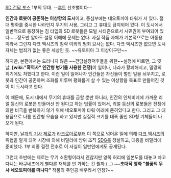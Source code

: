 [[SD 건담 포스]] 1부의 무대. --[[후토]] 선조뻘이다-- 

'''인간과 로봇이 공존하는 이상향의 도시'''이고, 중심부에는 네오토피아 타워가 서 있다. 절대 평화를 중시한 나라인지 무기의 사용, 그리고 그 휴대도 금지되어 있다. 이 도시에서 일반적으로 등장하는 짐 타입의 SD 로봇들은 모빌 시티즌으로서 시민권이 부여되어 있다......정도만 알아도 설정 이해에 문제는 없다. 사실 작품 자체가 기본적으로는 아동용이라서 그런지 다크 엑시즈의 침략 이외의 범죄 묘사는 없다. 다크 엑시즈만 없으면 도시 자체는 범죄가 없는 좋은 세상인 듯. ~~유토피아 그 이상이구만~~

하지만, 본편에서는 드러나지 않은 ~~건담설정덕후들을 위한~~설정에 따르면, 그 옛날, '''[wiki:"흑역사" 인간형 병기를 사용한 전쟁]'''이 일어나, 나라가 황폐해지고, 멸망의 위기에도 처했다고 한다. 이런 일이 일어나자 인간들은 자신들이 벌인 일을 뉘우치고, 로봇과 인간이 공존하며 조화를 이루며 평화롭게 살 수 있는 이상향을 목표로 만들어진 것이 이 도시라고 한다.

이 때문에, 도시 내에서 무기의 휴대를 금할 뿐만 아니라, 인간의 인체비례에 가까운 리얼 등신의 로봇은 만들어선 안 된다고 하는 법률이 있어서, 리얼 등신의 로봇들은 전쟁에 의한 비극을 반복하지 않기 위해 네오토피아 타워 아래에 묻혀있다고 한다. 그리고 그 대용품으로 나름 인간형 모습을 하고 있지만 실질적 크기를 대폭 줄인 SD형 기체들이 나오게 된다. 

하지만, [[날개의 기사 제로]]가 [[라크로아]]로부터 이 쪽으로 넘어온 일에 의해 [[다크 액시즈]]의 위협을 알게 되어 시장에 의해 비밀리에 방위 조직 [[SDG]]를 창설하고, 대응을 비밀리에 준비했다. 1부 최종 결전 전후로 이 사실이 일반인에게도 공개된다.

그런데 초반에는 제로는 무기 소환형이라서 괜찮지만 양쪽 허리에 일본도를 대놓고 차고다니는 바쿠네츠에게 별다른 재제를 안 가하는 건 뭘까.(…) ~~'''초대작 영화 "불꽃의 무사 네오토피아를 떠나다"''' 작품의 주인공 배우라서 인정?~~
